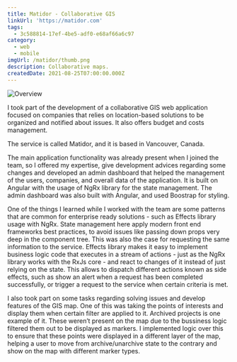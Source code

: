 ```yaml
---
title: Matidor - Collaborative GIS
linkUrl: 'https://matidor.com'
tags:
  - 3c588814-17ef-4be5-adf0-e68af66a6c97
category:
  - web
  - mobile
imgUrl: /matidor/thumb.png
description: Collaborative maps.
createdDate: 2021-08-25T07:00:00.000Z
---
```


![Overview](/matidor.jpg)

I took part of the development of a collaborative GIS web application focused on companies that relies on location-based solutions to be organized and notified about issues. It also offers budget and costs management.

The service is called Matidor, and it is based in Vancouver, Canada.

The main application functionality was already present when I joined the team, so I offered my expertise, give development advices regarding some changes and developed an admin dashboard that helped the management of the users, companies, and overall data of the application. It is built on Angular with the usage of NgRx library for the state management. The admin dashboard was also built with Angular, and used Boostrap for styling.

One of the things I learned while I worked with the team are some patterns that are common for enterprise ready solutions - such as Effects library usage with NgRx. State management here apply modern front end frameworks best practices, to avoid issues like passing down props very deep in the component tree. This was also the case for requesting the same information to the service. Effects library makes it easy to implement business logic code that executes in a stream of actions - just as the NgRx library works with the RxJs core - and react to changes of it instead of just relying on the state. This allows to dispatch different actions known as side effects, such as show an alert when a request has been completed successfully, or trigger a request to the service when certain criteria is met.

I also took part on some tasks regarding solving issues and develop features of the GIS map. One of this was taking the points of interests and display them when certain filter are applied to it. Archived projects is one example of it. These weren’t present on the map due to the bussiness logic filtered them out to be displayed as markers. I implemented logic over this to ensure that these points were displayed in a different layer of the map, helping a user to move from archive/unarchive state to the contrary and show on the map with different marker types.
